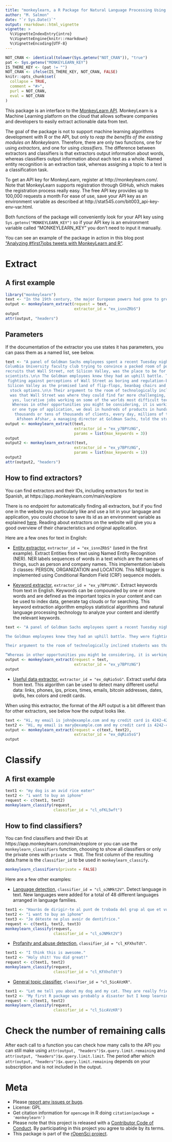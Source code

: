 ```yaml
---
title: "monkeylearn, a R Package for Natural Language Processing Using Monkeylearn Existing Modules"
author: "M. Salmon"
date: "`r Sys.Date()`"
output: rmarkdown::html_vignette
vignette: >
  %\VignetteIndexEntry{intro}
  %\VignetteEngine{knitr::rmarkdown}
  %\VignetteEncoding{UTF-8}
---
```


```r
NOT_CRAN <- identical(tolower(Sys.getenv("NOT_CRAN")), "true")
pat <- Sys.getenv("MONKEYLEARN_KEY")
IS_THERE_KEY <- (pat != "")
NOT_CRAN <- ifelse(IS_THERE_KEY, NOT_CRAN, FALSE)
knitr::opts_chunk$set(
  collapse = TRUE,
  comment = "#>",
  purl = NOT_CRAN,
  eval = NOT_CRAN
)
```

This package is an interface to the [MonkeyLearn API](http://docs.monkeylearn.com/article/api-reference/). MonkeyLearn is a Machine Learning platform on the cloud that allows software companies and developers to easily extract actionable data from text.

The goal of the package is not to support machine learning algorithms development with R or the API, but only to *reap the benefits of the existing modules on Monkeylearn*. Therefore, there are only two functions, one for using *extractors*, and one for using *classifiers*. The difference between extractors and classifiers is that extractors output information about words, whereas classifiers output information about each text as a whole. Named entity recognition is an extraction task, whereas assigning a topic to a text is a classification task.

To get an API key for MonkeyLearn, register at http://monkeylearn.com/. Note that MonkeyLearn supports registration through GitHub, which makes the registration process really easy. The free API key provides up to 100,000 requests a month For ease of use, save your API key as an environment variable as described at http://stat545.com/bit003_api-key-env-var.html.

Both functions of the package will conveniently look for your API key using `Sys.getenv("MONKEYLEARN_KEY")` so if your API key is an environment variable called "MONKEYLEARN_KEY" you don't need to input it manually.

You can see an example of the package in action in this blog post ["Analyzing #first7jobs tweets with MonkeyLearn and R"](https://blog.monkeylearn.com/analyzing-first7jobs-tweets-monkeylearn-r/).

# Extract

## A first example 

```r
library("monkeylearn")
text <- "In the 19th century, the major European powers had gone to great lengths to maintain a balance of power throughout Europe, resulting in the existence of a complex network of political and military alliances throughout the continent by 1900.[7] These had started in 1815, with the Holy Alliance between Prussia, Russia, and Austria. Then, in October 1873, German Chancellor Otto von Bismarck negotiated the League of the Three Emperors (German: Dreikaiserbund) between the monarchs of Austria-Hungary, Russia and Germany."
output <- monkeylearn_extract(request = text,
                              extractor_id = "ex_isnnZRbS")
output
attr(output, "headers")
```

## Parameters

If the documentation of the extractor you use states it has parameters, you can pass them as a named list, see below.

```r
text <- "A panel of Goldman Sachs employees spent a recent Tuesday night at the
Columbia University faculty club trying to convince a packed room of potential
recruits that Wall Street, not Silicon Valley, was the place to be for computer
scientists.\n\n The Goldman employees knew they had an uphill battle. They were
 fighting against perceptions of Wall Street as boring and regulation-bound and
 Silicon Valley as the promised land of flip-flops, beanbag chairs and million-dollar
  stock options.\n\n Their argument to the room of technologically inclined students
  was that Wall Street was where they could find far more challenging, diverse and,
   yes, lucrative jobs working on some of the worlds most difficult technical problems.\n\n
   Whereas in other opportunities you might be considering, it is working one type of data
   or one type of application, we deal in hundreds of products in hundreds of markets, with
    thousands or tens of thousands of clients, every day, millions of times of day worldwide,
     Afsheen Afshar, a managing director at Goldman Sachs, told the students."
output <- monkeylearn_extract(text,
                              extractor_id = "ex_y7BPYzNG",
                              params = list(max_keywords = 3))
output
output2 <- monkeylearn_extract(text,
                              extractor_id = "ex_y7BPYzNG",
                              params = list(max_keywords = 1))
output2
attr(output2, "headers")
```

## How to find extractors?

You can find extractors and their IDs, including extractors for text in Spanish, at https://app.monkeylearn.com/main/explore 

There is no endpoint for automatically finding all extractors, but if you find one in the website you particularly like and use a lot in your language and application, you could choose to save its id as an environment variable as explained [here]( http://stat545.com/bit003_api-key-env-var.html). Reading about extractors on the website will give you a good overview of their characteristics and original application.

Here are a few ones for text in English:

* [Entity extractor](https://app.monkeylearn.com/extraction/extractors/ex_isnnZRbS/tab/description-tab), `extractor_id = "ex_isnnZRbS"` (used in the first example). Extract Entities from text using Named Entity Recognition (NER). NER labels sequences of words in a text which are the names of things, such as person and company names. This implementation labels 3 classes: PERSON, ORGANIZATION and LOCATION. This NER tagger is implemented using Conditional Random Field (CRF) sequence models.

* [Keyword extractor](https://app.monkeylearn.com/extraction/extractors/ex_y7BPYzNG/tab/description-tab), `extractor_id = "ex_y7BPYzNG"`. Extract keywords from text in English. Keywords can be compounded by one or more words and are defined as the important topics in your content and can be used to index data, generate tag clouds or for searching. This keyword extraction algorithm employs statistical algorithms and natural language processing technology to analyze your content and identify the relevant keywords.

```r
text <- "A panel of Goldman Sachs employees spent a recent Tuesday night at the Columbia University faculty club trying to convince a packed room of potential recruits that Wall Street, not Silicon Valley, was the place to be for computer scientists.

The Goldman employees knew they had an uphill battle. They were fighting against perceptions of Wall Street as boring and regulation-bound and Silicon Valley as the promised land of flip-flops, beanbag chairs and million-dollar stock options.

Their argument to the room of technologically inclined students was that Wall Street was where they could find far more challenging, diverse and, yes, lucrative jobs working on some of the world’s most difficult technical problems.

“Whereas in other opportunities you might be considering, it is working one type of data or one type of application, we deal in hundreds of products in hundreds of markets, with thousands or tens of thousands of clients, every day, millions of times of day worldwide,” Afsheen Afshar, a managing director at Goldman Sachs, told the students."
output <- monkeylearn_extract(request = text,
                              extractor_id = "ex_y7BPYzNG")
output

```

* [Useful data extractor](https://app.monkeylearn.com/extraction/extractors/ex_dqRio5sG/tab/description-tab), `extractor_id = "ex_dqRio5sG"`. Extract useful data from text. This algorithm can be used to detect many different useful data: links, phones, ips, prices, times, emails, bitcoin addresses, dates, ipv6s, hex colors and credit cards.

When using this extractor, the format of the API output is a bit different than for other extractors, see below how the output looks like.

```r
text <- "Hi, my email is john@example.com and my credit card is 4242-4242-4242-4242 so you can charge me with $10. My phone number is 15555 9876. We can get in touch on April 16, at 10:00am"
text2 <- "Hi, my email is mary@example.com and my credit card is 4242-4232-4242-4242. My phone number is 16655 9876. We can get in touch on April 16, at 10:00am"
output <- monkeylearn_extract(request = c(text, text2),
                              extractor_id = "ex_dqRio5sG")
output

```


# Classify

## A first example

```r
text1 <- "my dog is an avid rice eater"
text2 <- "i want to buy an iphone"
request <- c(text1, text2)
monkeylearn_classify(request,
                     classifier_id = "cl_oFKL5wft")

```
## How to find classifiers?

You can find classifiers and their IDs at https://app.monkeylearn.com/main/explore or you can use the `monkeylearn_classifiers` function, choosing to show all classifiers or only the private ones with `private = TRUE`. The first column of the resulting data.frame is the `classifier_id` to be used in `monkeylearn_classify`.

```r

monkeylearn_classifiers(private = FALSE)

```

Here are a few other examples:

* [Language detection](https://app.monkeylearn.com/categorizer/projects/cl_oJNMkt2V/tab/main-tab), `classifier_id = "cl_oJNMkt2V"`. Detect language in text. New languages were added for a total of 48 different languages arranged in language families.

```r
text1 <- "Hauràs de dirigir-te al punt de trobada del grup al que et vulguis unir."
text2 <- "i want to buy an iphone"
text3 <- "Je déteste ne plus avoir de dentifrice."
request <- c(text1, text2, text3)
monkeylearn_classify(request,
                     classifier_id = "cl_oJNMkt2V")

```

* [Profanity and abuse detection](https://app.monkeylearn.com/categorizer/projects/cl_KFXhoTdt/tab/main-tab), `classifier_id = "cl_KFXhoTdt"`.

```r
text1 <- "I think this is awesome."
text2 <- "Holy shit! You did great!"
request <- c(text1, text2)
monkeylearn_classify(request,
                     classifier_id = "cl_KFXhoTdt")

```

* [General topic classifier](https://app.monkeylearn.com/categorizer/projects/cl_5icAVzKR/tab/), `classifier_id = "cl_5icAVzKR"`.

```r
text1 <- "Let me tell you about my dog and my cat. They are really friendly and like going on walks. They both like chasing mice."
text2 <- "My first R package was probably a disaster but I keep learning how to program."
request <- c(text1, text2)
monkeylearn_classify(request,
                     classifier_id = "cl_5icAVzKR")

```

# Check the number of remaining calls

After each call to a function you can check how many calls to the API you can still make  using `attr(output, "headers")$x.query.limit.remaining` and `attr(output, "headers")$x.query.limit.limit`. The period after which `attr(output, "headers")$x.query.limit.remaining` depends on your subscription and is not included in the output.


# Meta

* Please [report any issues or bugs](https://github.com/ropenscilabs/monkeylearn/issues).
* License: GPL
* Get citation information for `opencage` in R doing `citation(package = 'monkeylearn')`
* Please note that this project is released with a [Contributor Code of Conduct](CONDUCT.md). By participating in this project you agree to abide by its terms.
* This package is part of the [rOpenSci project](https://ropensci.org/).
